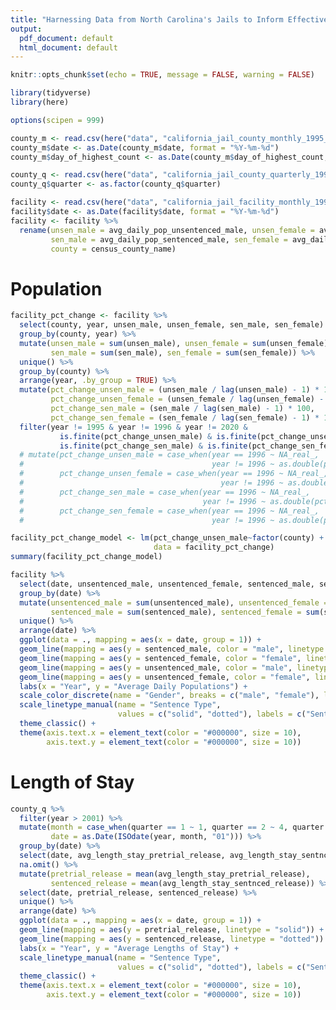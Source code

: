 ```yaml
---
title: "Harnessing Data from North Carolina's Jails to Inform Effective Policies — California Jail Profile Survey"
output:
  pdf_document: default
  html_document: default
---
```


```r
knitr::opts_chunk$set(echo = TRUE, message = FALSE, warning = FALSE)
```

```r
library(tidyverse)
library(here)
```

```r
options(scipen = 999)

county_m <- read.csv(here("data", "california_jail_county_monthly_1995_2020.csv"))
county_m$date <- as.Date(county_m$date, format = "%Y-%m-%d")
county_m$day_of_highest_count <- as.Date(county_m$day_of_highest_count, format = "%Y-%m-%d")

county_q <- read.csv(here("data", "california_jail_county_quarterly_1995_2020.csv"))
county_q$quarter <- as.factor(county_q$quarter)

facility <- read.csv(here("data", "california_jail_facility_monthly_1995_2020.csv"))
facility$date <- as.Date(facility$date, format = "%Y-%m-%d")
facility <- facility %>% 
  rename(unsen_male = avg_daily_pop_unsentenced_male, unsen_female = avg_daily_pop_unsentenced_female, 
         sen_male = avg_daily_pop_sentenced_male, sen_female = avg_daily_pop_sentenced_female,
         county = census_county_name)
```

# Population

```r
facility_pct_change <- facility %>% 
  select(county, year, unsen_male, unsen_female, sen_male, sen_female) %>% 
  group_by(county, year) %>% 
  mutate(unsen_male = sum(unsen_male), unsen_female = sum(unsen_female),
         sen_male = sum(sen_male), sen_female = sum(sen_female)) %>% 
  unique() %>% 
  group_by(county) %>% 
  arrange(year, .by_group = TRUE) %>% 
  mutate(pct_change_unsen_male = (unsen_male / lag(unsen_male) - 1) * 100,
         pct_change_unsen_female = (unsen_female / lag(unsen_female) - 1) * 100,
         pct_change_sen_male = (sen_male / lag(sen_male) - 1) * 100,
         pct_change_sen_female = (sen_female / lag(sen_female) - 1) * 100) %>% 
  filter(year != 1995 & year != 1996 & year != 2020 & 
           is.finite(pct_change_unsen_male) & is.finite(pct_change_unsen_female) &
           is.finite(pct_change_sen_male) & is.finite(pct_change_sen_female))
  # mutate(pct_change_unsen_male = case_when(year == 1996 ~ NA_real_, 
  #                                          year != 1996 ~ as.double(pct_change_unsen_male)),
  #        pct_change_unsen_female = case_when(year == 1996 ~ NA_real_, 
  #                                            year != 1996 ~ as.double(pct_change_unsen_female)),
  #        pct_change_sen_male = case_when(year == 1996 ~ NA_real_, 
  #                                        year != 1996 ~ as.double(pct_change_sen_male)),
  #        pct_change_sen_female = case_when(year == 1996 ~ NA_real_, 
  #                                          year != 1996 ~ as.double(pct_change_sen_female)))

facility_pct_change_model <- lm(pct_change_unsen_male~factor(county) + year, 
                                data = facility_pct_change)
summary(facility_pct_change_model)

facility %>% 
  select(date, unsentenced_male, unsentenced_female, sentenced_male, sentenced_female) %>% 
  group_by(date) %>% 
  mutate(unsentenced_male = sum(unsentenced_male), unsentenced_female = sum(unsentenced_female),
         sentenced_male = sum(sentenced_male), sentenced_female = sum(sentenced_female)) %>% 
  unique() %>% 
  arrange(date) %>% 
  ggplot(data = ., mapping = aes(x = date, group = 1)) +
  geom_line(mapping = aes(y = sentenced_male, color = "male", linetype = "solid")) +
  geom_line(mapping = aes(y = sentenced_female, color = "female", linetype = "solid")) +
  geom_line(mapping = aes(y = unsentenced_male, color = "male", linetype = "dotted")) +
  geom_line(mapping = aes(y = unsentenced_female, color = "female", linetype = "dotted")) +
  labs(x = "Year", y = "Average Daily Populations") +
  scale_color_discrete(name = "Gender", breaks = c("male", "female"), labels = c("Male", "Female")) +
  scale_linetype_manual(name = "Sentence Type",
                        values = c("solid", "dotted"), labels = c("Sentenced", "Unsentenced")) +
  theme_classic() +
  theme(axis.text.x = element_text(color = "#000000", size = 10),
        axis.text.y = element_text(color = "#000000", size = 10))
```

# Length of Stay

```r
county_q %>% 
  filter(year > 2001) %>% 
  mutate(month = case_when(quarter == 1 ~ 1, quarter == 2 ~ 4, quarter == 3 ~ 7, quarter == 4 ~ 10),
         date = as.Date(ISOdate(year, month, "01"))) %>% 
  group_by(date) %>% 
  select(date, avg_length_stay_pretrial_release, avg_length_stay_sentnced_release) %>% 
  na.omit() %>% 
  mutate(pretrial_release = mean(avg_length_stay_pretrial_release),
         sentenced_release = mean(avg_length_stay_sentnced_release)) %>% 
  select(date, pretrial_release, sentenced_release) %>% 
  unique() %>% 
  arrange(date) %>% 
  ggplot(data = ., mapping = aes(x = date, group = 1)) +
  geom_line(mapping = aes(y = pretrial_release, linetype = "solid")) +
  geom_line(mapping = aes(y = sentenced_release, linetype = "dotted")) +
  labs(x = "Year", y = "Average Lengths of Stay") +
  scale_linetype_manual(name = "Sentence Type",
                        values = c("solid", "dotted"), labels = c("Sentenced", "Pretrial")) +
  theme_classic() +
  theme(axis.text.x = element_text(color = "#000000", size = 10),
        axis.text.y = element_text(color = "#000000", size = 10))
```